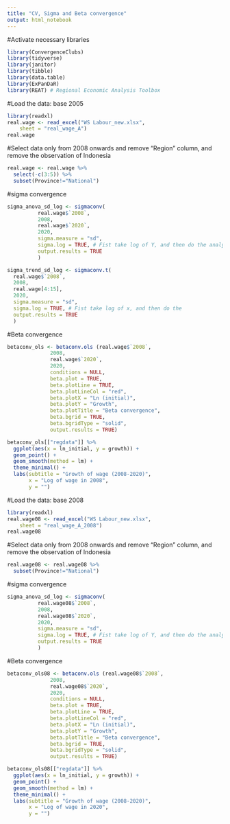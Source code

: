 ```yaml
---
title: "CV, Sigma and Beta convergence"
output: html_notebook
---
```


#Activate necessary libraries
```r
library(ConvergenceClubs)
library(tidyverse)
library(janitor)
library(tibble)
library(data.table)
library(ExPanDaR)
library(REAT) # Regional Economic Analysis Toolbox
```

#Load the data: base 2005
```r
library(readxl)
real.wage <- read_excel("WS Labour_new.xlsx", 
    sheet = "real_wage_A")
real.wage
```

#Select data only from 2008 onwards and remove "Region" column, and remove the observation of Indonesia
```r
real.wage <- real.wage %>% 
  select(-c(3:5)) %>% 
  subset(Province!="National")
```

#sigma convergence
```r
sigma_anova_sd_log <- sigmaconv(
          real.wage$`2008`,
          2008,
          real.wage$`2020`,
          2020,
          sigma.measure = "sd",
          sigma.log = TRUE, # Fist take log of Y, and then do the analysis
          output.results = TRUE
          )
```

```r
sigma_trend_sd_log <- sigmaconv.t(
  real.wage$`2008`,
  2008,
  real.wage[4:15],
  2020,
  sigma.measure = "sd",
  sigma.log = TRUE, # Fist take log of x, and then do the
  output.results = TRUE
  )
```

#Beta convergence
```r
betaconv_ols <- betaconv.ols (real.wage$`2008`,
              2008,
              real.wage$`2020`,
              2020,
              conditions = NULL, 
              beta.plot = TRUE,
              beta.plotLine = TRUE, 
              beta.plotLineCol = "red", 
              beta.plotX = "Ln (initial)", 
              beta.plotY = "Growth", 
              beta.plotTitle = "Beta convergence", 
              beta.bgrid = TRUE, 
              beta.bgridType = "solid",
              output.results = TRUE)
```

```r
betaconv_ols[["regdata"]] %>% 
  ggplot(aes(x = ln_initial, y = growth)) +
  geom_point() +
  geom_smooth(method = lm) + 
  theme_minimal() +
  labs(subtitle = "Growth of wage (2008-2020)",
       x = "Log of wage in 2008",
       y = "")
```

#Load the data: base 2008
```r
library(readxl)
real.wage08 <- read_excel("WS Labour_new.xlsx", 
    sheet = "real_wage_A_2008")
real.wage08
```

#Select data only from 2008 onwards and remove "Region" column, and remove the observation of Indonesia
```r
real.wage08 <- real.wage08 %>% 
  subset(Province!="National")
```

#sigma convergence
```r
sigma_anova_sd_log <- sigmaconv(
          real.wage08$`2008`,
          2008,
          real.wage08$`2020`,
          2020,
          sigma.measure = "sd",
          sigma.log = TRUE, # Fist take log of Y, and then do the analysis
          output.results = TRUE
          )
```

#Beta convergence
```r
betaconv_ols08 <- betaconv.ols (real.wage08$`2008`,
              2008,
              real.wage08$`2020`,
              2020,
              conditions = NULL, 
              beta.plot = TRUE,
              beta.plotLine = TRUE, 
              beta.plotLineCol = "red", 
              beta.plotX = "Ln (initial)", 
              beta.plotY = "Growth", 
              beta.plotTitle = "Beta convergence", 
              beta.bgrid = TRUE, 
              beta.bgridType = "solid",
              output.results = TRUE)
```

```r
betaconv_ols08[["regdata"]] %>% 
  ggplot(aes(x = ln_initial, y = growth)) +
  geom_point() +
  geom_smooth(method = lm) + 
  theme_minimal() +
  labs(subtitle = "Growth of wage (2008-2020)",
       x = "Log of wage in 2020",
       y = "")
```

